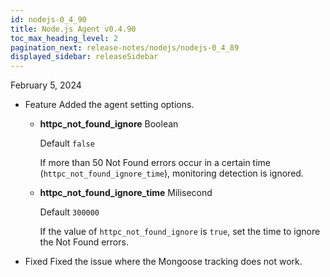 ```yaml
---
id: nodejs-0_4_90
title: Node.js Agent v0.4.90
toc_max_heading_level: 2
pagination_next: release-notes/nodejs/nodejs-0_4_89
displayed_sidebar: releaseSidebar
---
```


February 5, 2024

- <Status>Feature</Status> Added the agent setting options.

  - **httpc_not_found_ignore** <span class='type'>Boolean</span>

    Default `false`

    If more than 50 Not Found errors occur in a certain time (`httpc_not_found_ignore_time`), monitoring detection is ignored.

  - **httpc_not_found_ignore_time** <span class='type'>Milisecond</span>

    Default `300000`

    If the value of `httpc_not_found_ignore` is `true`, set the time to ignore the Not Found errors.

- <Status>Fixed</Status> Fixed the issue where the Mongoose tracking does not work.


<DownloadNode ver="0.4.90" />
